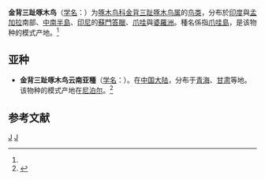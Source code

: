 {{Speciesbox
| taxon = Dinopium javanense
| image = Common Flameback (Dinopium javanense javanense) - Flickr - Lip Kee (1).jpg
| status = LC 
| status_system = IUCN3.1
| status_ref = <ref>{{IUCN|id=22727182 |title=''Dinopium javanense'' |assessors=[[BirdLife_International|BirdLife International]] |assessor-link=BirdLife International |version=2017.3 |year=2017 |accessdate=1 October 2016}} 数据库資料包含說明此物種被編入無危級別的原因</ref>
| binomial_authority = （[[Sven_Ingemar_Ljungh|Ljungh]], 1797）<ref name='id2372'>{{cite web| url =http://www.bioinfo.cn/db05/BjdwSpecies.php?action=view&id=2372| title =金背三趾啄木鸟| work =《中国动物物种编目数据库》| publisher =中国科学院微生物研究所| author =中国科学院动物研究所| accessdate =2009-04-04| deadurl =yes| archiveurl =https://web.archive.org/web/20160305042102/http://www.bioinfo.cn/db05/BjdwSpecies.php?action=view&id=2372| archivedate =2016-03-05}}</ref>
}}

'''金背三趾啄木鸟'''（[[学名|学名]]：{{lang|la|''Dinopium javanense''}}）为[[啄木鸟科|啄木鸟科]][[金背三趾啄木鸟属|金背三趾啄木鸟属]]的[[鸟类|鸟类]]，分布於[[印度|印度]]與[[孟加拉|孟加拉]]南部、[[中南半島|中南半島]]、[[印尼|印尼]]的[[蘇門答臘|蘇門答臘]]、[[爪哇|爪哇]]與[[婆羅洲|婆羅洲]]。種名係指[[爪哇島|爪哇島]]，是该物种的模式产地。<ref name='id2372'/>

==亚种==
*'''金背三趾啄木鸟云南亚種'''（[[学名|学名]]：{{lang|la|''Dinopium javanense intermedium''}}）。在[[中国大陆|中国大陆]]，分布于[[青海|青海]]、[[甘肃|甘肃]]等地。该物种的模式产地在[[尼泊尔|尼泊尔]]。<ref name='id2373'>{{cite web| url =http://www.bioinfo.cn/db05/BjdwSpecies.php?action=view&id=2373| title =金背三趾啄木鸟云南亚| work =《中国动物物种编目数据库》| publisher =中国科学院微生物研究所| author =中国科学院动物研究所| accessdate =2009-04-04| deadurl =yes| archiveurl =https://web.archive.org/web/20160305053011/http://www.bioinfo.cn/db05/BjdwSpecies.php?action=view&id=2373| archivedate =2016-03-05}}</ref>

== 参考文献 ==
{{reflist}}

{{鴷形目小作品}}
{{Taxonbar}}
[[Category:金背三趾啄木鸟属|J]]
[[Category:_1797年描述的鸟类|J]]
